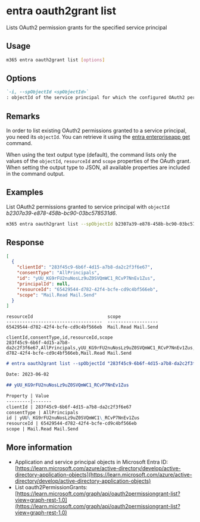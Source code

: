
# entra oauth2grant list

Lists OAuth2 permission grants for the specified service principal

## Usage

```sh
m365 entra oauth2grant list [options]
```

## Options

```md definition-list
`-i, --spObjectId <spObjectId>`
: objectId of the service principal for which the configured OAuth2 permission grants should be retrieved.
```

<Global />

## Remarks

In order to list existing OAuth2 permissions granted to a service principal, you need its `objectId`. You can retrieve it using the [entra enterpriseapp get](../enterpriseapp/enterpriseapp-get.mdx) command.

When using the text output type (default), the command lists only the values of the `objectId`, `resourceId` and `scope` properties of the OAuth grant. When setting the output type to JSON, all available properties are included in the command output.

## Examples

List OAuth2 permissions granted to service principal with `objectId` _b2307a39-e878-458b-bc90-03bc578531d6_.

```sh
m365 entra oauth2grant list --spObjectId b2307a39-e878-458b-bc90-03bc578531d6
```

## Response

<Tabs>
  <TabItem value="JSON">

  ```json
  [
    {
      "clientId": "283f45c9-6b6f-4d15-a7b8-da2c2f3f6e67",
      "consentType": "AllPrincipals",
      "id": "yUU_KG9rFU2nuNosLz9uZ0SVQmWC1_RCvP7NnEv1Zus",
      "principalId": null,
      "resourceId": "65429544-d782-42f4-bcfe-cd9c4bf566eb",
      "scope": "Mail.Read Mail.Send"
    }
  ]
  ```

  </TabItem>
  <TabItem value="Text">

  ```text
  resourceId                            scope
  ------------------------------------  -------------------
  65429544-d782-42f4-bcfe-cd9c4bf566eb  Mail.Read Mail.Send
  ```

  </TabItem>
  <TabItem value="CSV">

  ```csv
  clientId,consentType,id,resourceId,scope
  283f45c9-6b6f-4d15-a7b8-da2c2f3f6e67,AllPrincipals,yUU_KG9rFU2nuNosLz9uZ0SVQmWC1_RCvP7NnEv1Zus,65429544-d782-42f4-bcfe-cd9c4bf566eb,Mail.Read Mail.Send
  ```

  </TabItem>
  <TabItem value="Markdown">

  ```md
  # entra oauth2grant list --spObjectId "283f45c9-6b6f-4d15-a7b8-da2c2f3f6e67"

  Date: 2023-06-02

  ## yUU_KG9rFU2nuNosLz9uZ0SVQmWC1_RCvP7NnEv1Zus

  Property | Value
  ---------|-------
  clientId | 283f45c9-6b6f-4d15-a7b8-da2c2f3f6e67
  consentType | AllPrincipals
  id | yUU\_KG9rFU2nuNosLz9uZ0SVQmWC1\_RCvP7NnEv1Zus
  resourceId | 65429544-d782-42f4-bcfe-cd9c4bf566eb
  scope | Mail.Read Mail.Send
  ```

  </TabItem>
</Tabs>

## More information

- Application and service principal objects in Microsoft Entra ID: [https://learn.microsoft.com/azure/active-directory/develop/active-directory-application-objects](https://learn.microsoft.com/azure/active-directory/develop/active-directory-application-objects)
- List oauth2PermissionGrants: [https://learn.microsoft.com/graph/api/oauth2permissiongrant-list?view=graph-rest-1.0](https://learn.microsoft.com/graph/api/oauth2permissiongrant-list?view=graph-rest-1.0)
